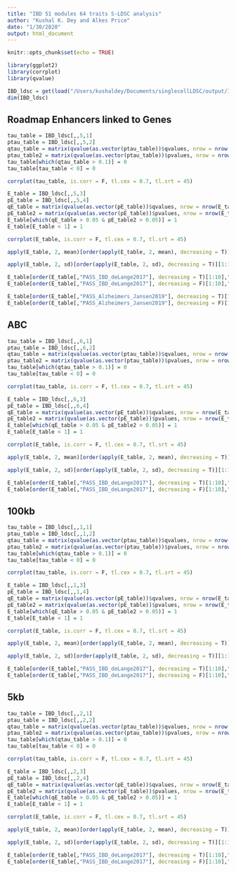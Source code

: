 ```yaml
---
title: "IBD 51 modules 64 traits S-LDSC analysis"
author: "Kushal K. Dey and Alkes Price"
date: "1/30/2020"
output: html_document
---
```


```r
knitr::opts_chunk$set(echo = TRUE)
```

```r
library(ggplot2)
library(corrplot)
library(qvalue)
```

```r
IBD_ldsc = get(load("/Users/kushaldey/Documents/singlecellLDSC/output/IBD_51_modules_S_LDSC.rda"))
dim(IBD_ldsc)
```

## Roadmap Enhancers linked to Genes 

```r
tau_table = IBD_ldsc[,,5,1]
ptau_table = IBD_ldsc[,,5,2]
qtau_table = matrix(qvalue(as.vector(ptau_table))$qvalues, nrow = nrow(tau_table), ncol = ncol(tau_table))
ptau_table2 = matrix(qvalue(as.vector(ptau_table))$pvalues, nrow = nrow(tau_table), ncol = ncol(tau_table))
tau_table[which(qtau_table > 0.1)] = 0
tau_table[tau_table < 0] = 0
```

```r
corrplot(tau_table, is.corr = F, tl.cex = 0.7, tl.srt = 45)
```


```r
E_table = IBD_ldsc[,,5,3]
pE_table = IBD_ldsc[,,5,4]
qE_table = matrix(qvalue(as.vector(pE_table))$qvalues, nrow = nrow(E_table), ncol = ncol(E_table))
pE_table2 = matrix(qvalue(as.vector(pE_table))$pvalues, nrow = nrow(E_table), ncol = ncol(E_table))
E_table[which(qE_table > 0.05 & pE_table2 > 0.05)] = 1 
E_table[E_table < 1] = 1
```

```r
corrplot(E_table, is.corr = F, tl.cex = 0.7, tl.srt = 45)
```

```r
apply(E_table, 2, mean)[order(apply(E_table, 2, mean), decreasing = T)][1:15]
```

```r
apply(E_table, 2, sd)[order(apply(E_table, 2, sd), decreasing = T)][1:15]
```


```r
E_table[order(E_table[,"PASS_IBD_deLange2017"], decreasing = T)[1:10],"PASS_IBD_deLange2017"]
E_table[order(E_table[,"PASS_IBD_deLange2017"], decreasing = F)[1:10],"PASS_IBD_deLange2017"]
```

```r
E_table[order(E_table[,"PASS_Alzheimers_Jansen2019"], decreasing = T)[1:10],"PASS_Alzheimers_Jansen2019"]
E_table[order(E_table[,"PASS_Alzheimers_Jansen2019"], decreasing = F)[1:10],"PASS_Alzheimers_Jansen2019"]
```

## ABC

```r
tau_table = IBD_ldsc[,,6,1]
ptau_table = IBD_ldsc[,,6,2]
qtau_table = matrix(qvalue(as.vector(ptau_table))$qvalues, nrow = nrow(tau_table), ncol = ncol(tau_table))
ptau_table2 = matrix(qvalue(as.vector(ptau_table))$pvalues, nrow = nrow(tau_table), ncol = ncol(tau_table))
tau_table[which(qtau_table > 0.1)] = 0
tau_table[tau_table < 0] = 0
```

```r
corrplot(tau_table, is.corr = F, tl.cex = 0.7, tl.srt = 45)
```

```r
E_table = IBD_ldsc[,,6,3]
pE_table = IBD_ldsc[,,6,4]
qE_table = matrix(qvalue(as.vector(pE_table))$qvalues, nrow = nrow(E_table), ncol = ncol(E_table))
pE_table2 = matrix(qvalue(as.vector(pE_table))$pvalues, nrow = nrow(E_table), ncol = ncol(E_table))
E_table[which(qE_table > 0.05 & pE_table2 > 0.05)] = 1 
E_table[E_table < 1] = 1
```

```r
corrplot(E_table, is.corr = F, tl.cex = 0.7, tl.srt = 45)
```


```r
apply(E_table, 2, mean)[order(apply(E_table, 2, mean), decreasing = T)][1:15]
```

```r
apply(E_table, 2, sd)[order(apply(E_table, 2, sd), decreasing = T)][1:15]
```

```r
E_table[order(E_table[,"PASS_IBD_deLange2017"], decreasing = T)[1:10],"PASS_IBD_deLange2017"]
E_table[order(E_table[,"PASS_IBD_deLange2017"], decreasing = F)[1:10],"PASS_IBD_deLange2017"]
```


## 100kb


```r
tau_table = IBD_ldsc[,,1,1]
ptau_table = IBD_ldsc[,,1,2]
qtau_table = matrix(qvalue(as.vector(ptau_table))$qvalues, nrow = nrow(tau_table), ncol = ncol(tau_table))
ptau_table2 = matrix(qvalue(as.vector(ptau_table))$pvalues, nrow = nrow(tau_table), ncol = ncol(tau_table))
tau_table[which(qtau_table > 0.1)] = 0
tau_table[tau_table < 0] = 0
```

```r
corrplot(tau_table, is.corr = F, tl.cex = 0.7, tl.srt = 45)
```

```r
E_table = IBD_ldsc[,,1,3]
pE_table = IBD_ldsc[,,1,4]
qE_table = matrix(qvalue(as.vector(pE_table))$qvalues, nrow = nrow(E_table), ncol = ncol(E_table))
pE_table2 = matrix(qvalue(as.vector(pE_table))$pvalues, nrow = nrow(E_table), ncol = ncol(E_table))
E_table[which(qE_table > 0.05 & pE_table2 > 0.05)] = 1 
E_table[E_table < 1] = 1
```

```r
corrplot(E_table, is.corr = F, tl.cex = 0.7, tl.srt = 45)
```


```r
apply(E_table, 2, mean)[order(apply(E_table, 2, mean), decreasing = T)][1:15]
```

```r
apply(E_table, 2, sd)[order(apply(E_table, 2, sd), decreasing = T)][1:15]
```

```r
E_table[order(E_table[,"PASS_IBD_deLange2017"], decreasing = T)[1:10],"PASS_IBD_deLange2017"]
E_table[order(E_table[,"PASS_IBD_deLange2017"], decreasing = F)[1:10],"PASS_IBD_deLange2017"]
```


## 5kb

```r
tau_table = IBD_ldsc[,,2,1]
ptau_table = IBD_ldsc[,,2,2]
qtau_table = matrix(qvalue(as.vector(ptau_table))$qvalues, nrow = nrow(tau_table), ncol = ncol(tau_table))
ptau_table2 = matrix(qvalue(as.vector(ptau_table))$pvalues, nrow = nrow(tau_table), ncol = ncol(tau_table))
tau_table[which(qtau_table > 0.1)] = 0
tau_table[tau_table < 0] = 0
```

```r
corrplot(tau_table, is.corr = F, tl.cex = 0.7, tl.srt = 45)
```

```r
E_table = IBD_ldsc[,,2,3]
pE_table = IBD_ldsc[,,2,4]
qE_table = matrix(qvalue(as.vector(pE_table))$qvalues, nrow = nrow(E_table), ncol = ncol(E_table))
pE_table2 = matrix(qvalue(as.vector(pE_table))$pvalues, nrow = nrow(E_table), ncol = ncol(E_table))
E_table[which(qE_table > 0.05 & pE_table2 > 0.05)] = 1 
E_table[E_table < 1] = 1
```

```r
corrplot(E_table, is.corr = F, tl.cex = 0.7, tl.srt = 45)
```


```r
apply(E_table, 2, mean)[order(apply(E_table, 2, mean), decreasing = T)][1:15]
```

```r
apply(E_table, 2, sd)[order(apply(E_table, 2, sd), decreasing = T)][1:15]
```

```r
E_table[order(E_table[,"PASS_IBD_deLange2017"], decreasing = T)[1:10],"PASS_IBD_deLange2017"]
E_table[order(E_table[,"PASS_IBD_deLange2017"], decreasing = F)[1:10],"PASS_IBD_deLange2017"]
```
